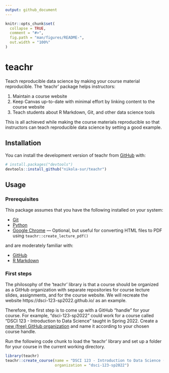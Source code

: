 ```yaml
---
output: github_document
---
```


<!-- README.md is generated from README.Rmd. Please edit that file -->

```r
knitr::opts_chunk$set(
  collapse = TRUE,
  comment = "#>",
  fig.path = "man/figures/README-",
  out.width = "100%"
)
```

# teachr

<!-- badges: start -->
<!-- badges: end -->

Teach reproducible data science by making your course material reproducible. The 
'teachr' package helps instructors:

1. Maintain a course website
2. Keep Canvas up-to-date with minimal effort by linking content to the course website
3. Teach students about R Markdown, Git, and other data science tools

This is all achieved while making the course materials reproducible so that instructors
can teach reproducible data science by setting a good example.


## Installation

You can install the development version of teachr from [GitHub](https://github.com/) with:

``` r
# install.packages("devtools")
devtools::install_github("nikola-sur/teachr")
```


## Usage

### Prerequisites

This package assumes that you have the following installed on your system:

- [Git](https://git-scm.com/downloads)
- [Python](https://www.python.org/)
- [Google Chrome](https://www.google.com/intl/en_ca/chrome/) --- Optional, but useful
for converting HTML files to PDF using `teachr::create_lecture_pdf()`

and are moderately familiar with:

- [GitHub](https://github.com/)
- [R Markdown](https://rmarkdown.rstudio.com/)


### First steps

The philosophy of the 'teachr' library is that a course should be organized as a
GitHub organization with separate repositories for course lecture slides, assignments,
and for the course website. We will recreate the website https://dsci-123-sp2022.github.io/
as an example.

Therefore, the first step is to come up with a GitHub "handle" for your course.
For example, "dsci-123-sp2022" could work for a course called "DSCI 123 - Introduction to 
Data Science" taught in Spring 2022. Create a 
[new (free) GitHub organization](https://github.com/account/organizations/new?coupon=&plan=team_free)
and name it according to your chosen course handle.

Run the following code chunk to load the 'teachr' library and set up a folder for 
your course in the current working directory.

```r
library(teachr)
teachr::create_course(name = "DSCI 123 - Introduction to Data Science (Spring 2022)",
                      organization = "dsci-123-sp2022")
```

